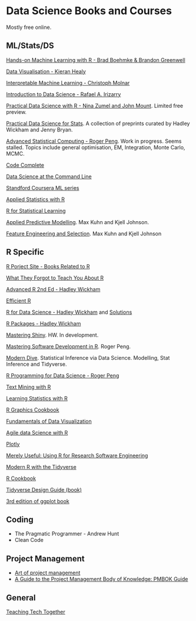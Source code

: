 # Data Science Books and Courses

Mostly free online.

## ML/Stats/DS

[Hands-on Machine Learning with R - Brad Boehmke & Brandon Greenwell](https://bradleyboehmke.github.io/HOML/)

[Data Visualisation - Kieran Healy](https://socviz.co/)

[Interpretable Machine Learning - Christoph Molnar](https://christophm.github.io/interpretable-ml-book/)

[Introduction to Data Science - Rafael A. Irizarry](https://rafalab.github.io/dsbook/)

[Practical Data Science with R - Nina Zumel and John Mount](https://www.manning.com/books/practical-data-science-with-r-second-edition). Limited free preview.

[Practical Data Science for Stats](https://peerj.com/collections/50-practicaldatascistats/). A collection of preprints curated by Hadley Wickham and Jenny Bryan. 

[Advanced Statistical Computing - Roger Peng](https://bookdown.org/rdpeng/advstatcomp/). Work in progress. Seems stalled. Topics include general optimisation, EM, Integration, Monte Carlo, MCMC. 

[Code Complete](http://aroma.vn/web/wp-content/uploads/2016/11/code-complete-2nd-edition-v413hav.pdf)

[Data Science at the Command Line](https://www.datascienceatthecommandline.com/)

[Standford Coursera ML series](https://www.coursera.org/learn/machine-learning)

[Applied Statistics with R](https://daviddalpiaz.github.io/appliedstats/)

[R for Statistical Learning](https://daviddalpiaz.github.io/r4sl/)

[Applied Predictive Modelling](http://appliedpredictivemodeling.com/). Max Kuhn and Kjell Johnson.

[Feature Engineering and Selection](http://www.feat.engineering/index.html). Max Kuhn and Kjell Johnson

## R Specific

[R Porject Site - Books Related to R](https://www.r-project.org/doc/bib/R-books.html)

[What They Forgot to Teach You About R](https://whattheyforgot.org/)

[Advanced R 2nd Ed - Hadley Wickham](https://adv-r.hadley.nz/)

[Efficient R](https://csgillespie.github.io/efficientR/)

[R for Data Science - Hadley Wickham](https://r4ds.had.co.nz/) and [Solutions](https://jrnold.github.io/r4ds-exercise-solutions/)

[R Packages - Hadley Wickham](http://r-pkgs.had.co.nz/)

[Mastering Shiny](https://mastering-shiny.org/). HW. In development.

[Mastering Software Development in R](https://bookdown.org/rdpeng/RProgDA/). Roger Peng.

[Modern Dive](https://moderndive.com/index.html). Statistical Inference via Data Science. Modelling, Stat Inference and Tidyverse.

[R Programming for Data Science - Roger Peng](https://bookdown.org/rdpeng/rprogdatascience/)

[Text Mining with R](https://www.tidytextmining.com/)

[Learning Statistics with R](https://learningstatisticswithr.com/)

[R Graphics Cookbook](http://www.cookbook-r.com/Graphs/)

[Fundamentals of Data Visualization](https://serialmentor.com/dataviz/)

[Agile data Science with R](https://edwinth.github.io/ADSwR/)

[Plotly](https://plotly-r.com/index.html)

[Merely Useful: Using R for Research Software Engineering](https://merely-useful.github.io/r-rse/)

[Modern R with the Tidyverse](https://b-rodrigues.github.io/modern_R/)

[R Cookbook](https://rc2e.com/)

[Tidyverse Design Guide (book)](https://design.tidyverse.org/)

[3rd edition of ggplot book](https://ggplot2-book.org/index.html)

## Coding 

+ The Pragmatic Programmer - Andrew Hunt
+ Clean Code

## Project Management

+ [Art of project management](https://www.amazon.co.uk/Project-Management-Theory-Practice-OReilly/dp/0596007868)
+ [A Guide to the Project Management Body of Knowledge: PMBOK Guide](https://www.amazon.co.uk/Guide-Project-Management-Body-Knowledge/dp/193069945X)

## General

[Teaching Tech Together](https://teachtogether.tech/)
